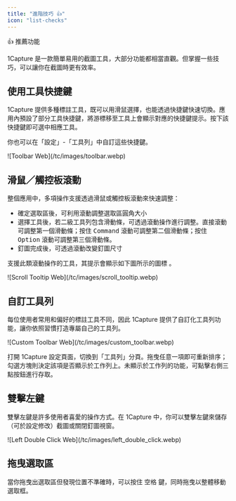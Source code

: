 ```yaml
---
title: "進階技巧 👍"
icon: "list-checks"
---
```

  
<Tip>
👍 推薦功能
</Tip>
  
1Capture 是一款簡單易用的截圖工具，大部分功能都相當直觀。但掌握一些技巧，可以讓你在截圖時更有效率。
  
## 使用工具快捷鍵
  
1Capture 提供多種標註工具，既可以用滑鼠選擇，也能透過快捷鍵快速切換。應用內預設了部分工具快捷鍵，將游標移至工具上會顯示對應的快捷鍵提示。按下該快捷鍵即可選中相應工具。
  
你也可以在「設定」-「工具列」中自訂這些快捷鍵。
  
<Frame caption="工具快捷鍵">
  ![Toolbar Web](/tc/images/toolbar.webp)
</Frame>
  
## 滑鼠／觸控板滾動
  
整個應用中，多項操作支援透過滑鼠或觸控板滾動來快速調整：
  
- 確定選取區後，可利用滾動調整選取區圓角大小
- 選擇工具後，若二級工具列包含滑動條，可透過滾動操作進行調整。直接滾動可調整第一個滑動條；按住 <kbd>Command</kbd> 滾動可調整第二個滑動條；按住 <kbd>Option</kbd> 滾動可調整第三個滑動條。
- 釘圖完成後，可透過滾動改變釘圖尺寸
  
支援此類滾動操作的工具，其提示會顯示如下圖所示的圖標 。
  
<Frame>
 ![Scroll Tooltip Web](/tc/images/scroll_tooltip.webp)
</Frame>
  
## 自訂工具列
  
每位使用者常用和偏好的標註工具不同，因此 1Capture 提供了自訂化工具列功能，讓你依照習慣打造專屬自己的工具列。
  
<Frame>
 ![Custom Toolbar Web](/tc/images/custom_toolbar.webp)
</Frame>
  
打開 1Capture 設定頁面，切換到「工具列」分頁。拖曳任意一項即可重新排序；勾選方塊則決定該項是否顯示於工作列上。未顯示於工作列的功能，可點擊右側三點按鈕進行存取。
  
## 雙擊左鍵
  
雙擊左鍵是許多使用者喜愛的操作方式。在 1Capture 中，你可以雙擊左鍵來儲存（可於設定修改）截圖或關閉釘圖視窗。
  
<Frame>
![Left Double Click Web](/tc/images/left_double_click.webp)
  
</Frame>
  
## 拖曳選取區
  
當你拖曳出選取區但發現位置不準確時，可以按住 <kbd>空格</kbd> 鍵，同時拖曳以整體移動選取框。